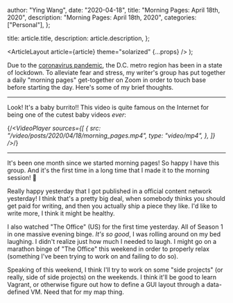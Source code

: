 
  author: "Ying Wang",
  date: "2020-04-18",
  title: "Morning Pages: April 18th, 2020",
  description: "Morning Pages: April 18th, 2020",
  categories: ["Personal"],
};

  title: article.title,
  description: article.description,
};

  <ArticleLayout article={article} theme="solarized" {...props} />
);

Due to the [coronavirus
pandemic](https://en.wikipedia.org/wiki/2019-20_coronavirus_pandemic), the D.C.
metro region has been in a state of lockdown. To alleviate fear and stress, my
writer's group has put together a daily "morning pages" get-together on Zoom in
order to touch base before starting the day. Here's some of my brief thoughts.

---

Look! It's a baby burrito!! This video is quite famous on the Internet for being
one of the cutest baby videos _ever_:

{/*<VideoPlayer
  sources={[
    {
      src: "/video/posts/2020/04/18/morning_pages.mp4",
      type: "video/mp4",
    },
  ]}
/>*/}

---

It's been one month since we started morning pages! So happy I have this group.
And it's the first time in a long time that I made it to the morning session!
:tada:

Really happy yesterday that I got published in a official content network
yesterday! I think that's a pretty big deal, when somebody thinks you should get
paid for writing, and then you actually ship a piece they like. I'd like to
write more, I think it might be healthy.

I also watched "The Office" (US) for the first time yesterday. All of Season 1
in one massive evening binge. _It's so good_, I was rolling around on my bed
laughing. I didn't realize just how much I needed to laugh. I might go on a
marathon binge of "The Office" this weekend in order to properly relax
(something I've been trying to work on and failing to do so).

Speaking of this weekend, I think I'll try to work on some "side projects" (or
really, side of side projects) on the weekends. I think it'll be good to learn
Vagrant, or otherwise figure out how to define a GUI layout through a
data-defined VM. Need that for my map thing.
